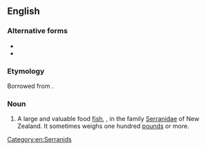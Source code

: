 ==English==

===Alternative forms===
* {{l|en|hapuka}}
* {{l|en|whapuku}}

===Etymology===
Borrowed from {{bor|en|mi|hāpuku}}.

===Noun===
{{wikipedia}}
{{en-noun}}

# {{qualifier|zoology}} A large and valuable food [[fish]], {{taxlink|Polyprion oxygeneios|species|noshow=1}}, in the family [[Serranidae]] of New Zealand. It sometimes weighs one hundred [[pound]]s or more.

[[Category:en:Serranids]]